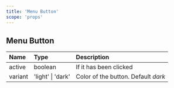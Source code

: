 ```yaml
---
title: 'Menu Button'
scope: 'props'
---
```


## Menu Button

| Name    | Type              | Description                         |
| :------ | :---------------- | :---------------------------------- |
| active  | boolean           | If it has been clicked              |
| variant | 'light' \| 'dark' | Color of the button. Default _dark_ |
